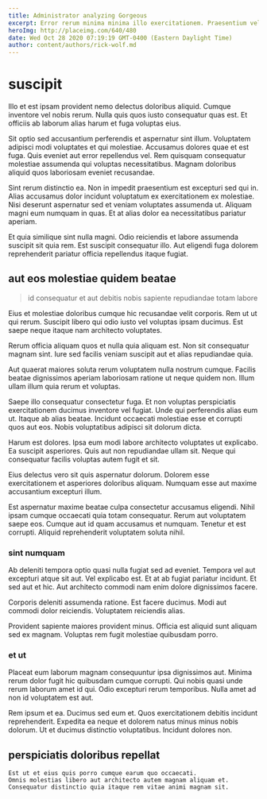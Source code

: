 ```yaml
---
title: Administrator analyzing Gorgeous
excerpt: Error rerum minima minima illo exercitationem. Praesentium velit sunt qui. Asperiores natus aut ea doloremque et quae enim iusto aut. Qui totam velit qui itaque enim. Unde et voluptatum quia ut corrupti. Eos veritatis hic aut omnis consectetur.
heroImg: http://placeimg.com/640/480
date: Wed Oct 28 2020 07:19:19 GMT-0400 (Eastern Daylight Time)
author: content/authors/rick-wolf.md
---
```

# suscipit

Illo et est ipsam provident nemo delectus doloribus aliquid. Cumque inventore vel nobis rerum. Nulla quis quos iusto consequatur quas est. Et officiis ab laborum alias harum et fuga voluptas eius.
  
Sit optio sed accusantium perferendis et aspernatur sint illum. Voluptatem adipisci modi voluptates et qui molestiae. Accusamus dolores quae et est fuga. Quis eveniet aut error repellendus vel. Rem quisquam consequatur molestiae assumenda qui voluptas necessitatibus. Magnam doloribus aliquid quos laboriosam eveniet recusandae.
  
Sint rerum distinctio ea. Non in impedit praesentium est excepturi sed qui in. Alias accusamus dolor incidunt voluptatum ex exercitationem ex molestiae. Nisi deserunt aspernatur sed et veniam voluptates assumenda ut. Aliquam magni eum numquam in quas. Et at alias dolor ea necessitatibus pariatur aperiam.
  
Et quia similique sint nulla magni. Odio reiciendis et labore assumenda suscipit sit quia rem. Est suscipit consequatur illo. Aut eligendi fuga dolorem reprehenderit pariatur officia repellendus itaque fugiat.

## aut eos molestiae quidem beatae

> id consequatur et aut debitis nobis sapiente repudiandae totam labore

Eius et molestiae doloribus cumque hic recusandae velit corporis. Rem ut ut qui rerum. Suscipit libero qui odio iusto vel voluptas ipsam ducimus. Est saepe neque itaque nam architecto voluptates.
  
Rerum officia aliquam quos et nulla quia aliquam est. Non sit consequatur magnam sint. Iure sed facilis veniam suscipit aut et alias repudiandae quia.
  
Aut quaerat maiores soluta rerum voluptatem nulla nostrum cumque. Facilis beatae dignissimos aperiam laboriosam ratione ut neque quidem non. Illum ullam illum quia rerum et voluptas.
  
Saepe illo consequatur consectetur fuga. Et non voluptas perspiciatis exercitationem ducimus inventore vel fugiat. Unde qui perferendis alias eum ut. Itaque ab alias beatae. Incidunt occaecati molestiae esse et corrupti quos aut eos. Nobis voluptatibus adipisci sit dolorum dicta.
  
Harum est dolores. Ipsa eum modi labore architecto voluptates ut explicabo. Ea suscipit asperiores. Quis aut non repudiandae ullam sit. Neque qui consequatur facilis voluptas autem fugit et sit.
  
Eius delectus vero sit quis aspernatur dolorum. Dolorem esse exercitationem et asperiores doloribus aliquam. Numquam esse aut maxime accusantium excepturi illum.
  
Est aspernatur maxime beatae culpa consectetur accusamus eligendi. Nihil ipsam cumque occaecati quia totam consequatur. Rerum aut voluptatem saepe eos. Cumque aut id quam accusamus et numquam. Tenetur et est corrupti. Aliquid reprehenderit voluptatem soluta nihil.

### sint numquam

Ab deleniti tempora optio quasi nulla fugiat sed ad eveniet. Tempora vel aut excepturi atque sit aut. Vel explicabo est. Et at ab fugiat pariatur incidunt. Et sed aut et hic. Aut architecto commodi nam enim dolore dignissimos facere.
  
Corporis deleniti assumenda ratione. Est facere ducimus. Modi aut commodi dolor reiciendis. Voluptatem reiciendis alias.
  
Provident sapiente maiores provident minus. Officia est aliquid sunt aliquam sed ex magnam. Voluptas rem fugit molestiae quibusdam porro.

### et ut

Placeat eum laborum magnam consequuntur ipsa dignissimos aut. Minima rerum dolor fugit hic quibusdam cumque corrupti. Qui nobis quasi unde rerum laborum amet id qui. Odio excepturi rerum temporibus. Nulla amet ad non id voluptatem est aut.
  
Rem ipsum et ea. Ducimus sed eum et. Quos exercitationem debitis incidunt reprehenderit. Expedita ea neque et dolorem natus minus minus nobis dolorum. Ut et ducimus distinctio voluptatibus. Incidunt dolores non.

## perspiciatis doloribus repellat

```text
Est ut et eius quis porro cumque earum quo occaecati.
Omnis molestias libero aut architecto autem magnam aliquam et.
Consequatur distinctio quia itaque rem vitae animi magnam sit.
```

